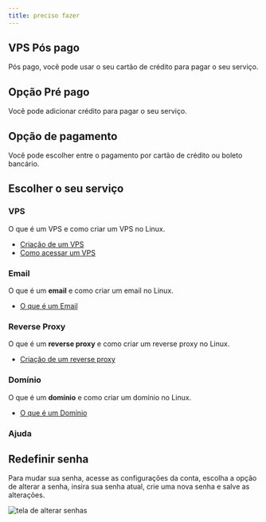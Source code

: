 ```yaml
---
title: preciso fazer
---
```


## VPS Pós pago

Pós pago, você pode usar o seu cartão de crédito para pagar o seu serviço.

## Opção Pré pago

Você pode adicionar crédito para pagar o seu serviço.

## Opção de pagamento

Você pode escolher entre o pagamento por cartão de crédito ou boleto bancário.

## Escolher o seu serviço

### VPS

O que é um VPS e como criar um VPS no Linux.

- [Criação de um VPS](/vps/criacao)
- [Como acessar um VPS](/vps/acesso)

### Email

O que é um **email** e como criar um email no Linux.

- [O que é um Email](/email)

### Reverse Proxy

O que é um **reverse proxy** e como criar um reverse proxy no Linux.

- [Criação de um reverse proxy](/reverse-proxy/criacao)

### Domínio

O que é um **domínio** e como criar um domínio no Linux.

- [O que é um Domínio](/domain)


### Ajuda

## Redefinir senha

Para mudar sua senha, acesse as configurações da conta, escolha a opção de alterar a senha, insira sua senha atual, crie uma nova senha e salve as alterações.

![tela de alterar senhas](../../static/img/prints/console/change_password.png)
